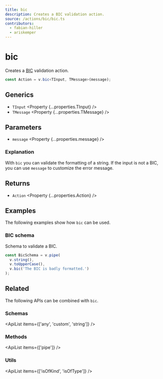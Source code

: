 ```yaml
---
title: bic
description: Creates a BIC validation action.
source: /actions/bic/bic.ts
contributors:
  - fabian-hiller
  - ariskemper
---
```



# bic

Creates a [BIC](https://en.wikipedia.org/wiki/ISO_9362) validation action.

```ts
const Action = v.bic<TInput, TMessage>(message);
```

## Generics

- `TInput` <Property {...properties.TInput} />
- `TMessage` <Property {...properties.TMessage} />

## Parameters

- `message` <Property {...properties.message} />

### Explanation

With `bic` you can validate the formatting of a string. If the input is not a BIC, you can use `message` to customize the error message.

## Returns

- `Action` <Property {...properties.Action} />

## Examples

The following examples show how `bic` can be used.

### BIC schema

Schema to validate a BIC.

```ts
const BicSchema = v.pipe(
  v.string(),
  v.toUpperCase(),
  v.bic('The BIC is badly formatted.')
);
```

## Related

The following APIs can be combined with `bic`.

### Schemas

<ApiList items={['any', 'custom', 'string']} />

### Methods

<ApiList items={['pipe']} />

### Utils

<ApiList items={['isOfKind', 'isOfType']} />
